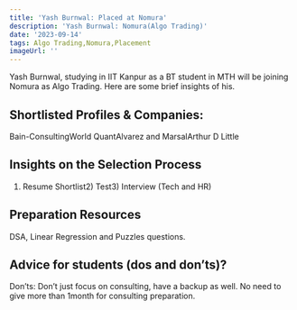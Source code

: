 ```yaml
---
title: 'Yash Burnwal: Placed at Nomura'
description: 'Yash Burnwal: Nomura(Algo Trading)'
date: '2023-09-14'
tags: Algo Trading,Nomura,Placement
imageUrl: ''
---
```


Yash Burnwal, studying in IIT Kanpur as a BT student in MTH will be joining Nomura as Algo Trading. Here are some brief insights of his.

## Shortlisted Profiles & Companies:
Bain-ConsultingWorld QuantAlvarez and MarsalArthur D Little

## Insights on the Selection Process
1) Resume Shortlist2) Test3) Interview (Tech and HR)

##  Preparation Resources
DSA, Linear Regression and Puzzles questions.

## Advice for students (dos and don’ts)? 
Don’ts: Don’t just focus on consulting, have a backup as well. No need to give more than 1month for consulting preparation.


